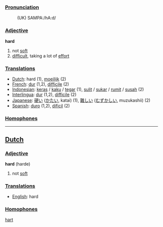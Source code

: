 ===[[Pronunciation]]===
: (UK) SAMPA:/hA:d/

===[[Adjective]]===

'''hard'''

# not [[soft]]
# [[difficult]], taking a lot of [[effort]]

===[[Translation]]s===
*[[Dutch]]: hard (1), [[moeilijk]] (2)
*[[French]]: [[dur]] (1,2), [[difficile]] (2)
*[[Indonesian]]: [[keras]] / [[kaku]] / [[tegar]] (1), [[sulit]] / [[sukar]] / [[rumit]] / [[susah]] (2)
*[[Interlingua]]: [[dur]] (1,2), [[difficile]] (2)
*[[Japanese]]: [[硬い]] ([[かたい]], katai) (1), [[難しい]] ([[むずかしい]], muzukashii) (2)
*[[Spanish]]: [[duro]] (1,2), [[dificil]] (2)

===[[Homophone]]s===

----

==[[Dutch]]==

===[[Adjective]]===

'''hard''' (harde)

# not [[soft]]

===[[Translation]]s===
*[[English]]: hard

===[[Homophone]]s===

[[hart]]